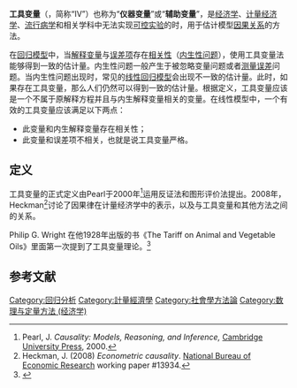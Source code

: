 '''工具变量'''（{{lang-en|instrumental variable}}，简称“IV”）也称为“'''仪器变量'''”或“'''辅助变量'''”，是[[经济学|经济学]]、[[计量经济学|计量经济学]]、[[流行病学|流行病学]]和相关学科中无法实现[[可控实验|可控实验]]的时，用于估计模型[[因果关系|因果关系]]的方法。

在[[回归模型|回归模型]]中，当[[解释变量|解释变量]]与[[误差项|误差项]]存在[[相关性|相关性]]（[[内生变量|内生性问题]]），使用工具变量法能够得到一致的估计量。内生性问题一般产生于被忽略变量问题或者[[测量误差|测量误差]]问题。当内生性问题出现时，常见的[[线性回归|线性回归模型]]会出现不一致的估计量。此时，如果存在工具变量，那么人们仍然可以得到一致的估计量。根据定义，工具变量应该是一个不属于原解释方程并且与内生解释变量相关的变量。在线性模型中，一个有效的工具变量应该满足以下两点：
* 此变量和内生解释变量存在相关性；
* 此变量和误差项不相关，也就是说工具变量严格{{link-en|外生|Exogeny}}。

==定义==
工具变量的正式定义由Pearl于2000年<ref name=Pearl:00>Pearl, J. ''Causality: Models, Reasoning, and Inference,'' [[Cambridge_University_Press|Cambridge University Press]], 2000.</ref>运用反证法和图形评价法提出。2008年，Heckman<ref name=Heckman:00>Heckman, J. (2008) ''Econometric causality''.  [[National_Bureau_of_Economic_Research|National Bureau of Economic Research]] working paper #13934.</ref>讨论了因果律在计量经济学中的表示，以及与工具变量和其他方法之间的关系。

Philip G. Wright 在他1928年出版的书《The Tariff on Animal and Vegetable Oils》里面第一次提到了工具变量理论。<ref>{{cite journal |last1=Stock |first1=James H. |last2=Trebbi |first2=Francesco |year=2003 |title=Retrospectives: Who Invented Instrumental Variable Regression? |journal=Journal of Economic Perspectives |volume=17 |issue=3 |pages=177–194 |publisher=AEA |doi=10.1257/089533003769204416 |url=http://pubs.aeaweb.org/doi/pdfplus/10.1257/089533003769204416 |accessdate=2011-07-07 |archive-date=2022-06-21 |archive-url=https://web.archive.org/web/20220621195339/https://pubs.aeaweb.org/doi/pdfplus/10.1257/089533003769204416 }}</ref><!-- ref is helpful because the authorship of the appendix B was disputed and this references attempts to settle the dispute -->

==参考文献==
<references />

[[Category:回归分析|Category:回归分析]]
[[Category:計量經濟學|Category:計量經濟學]]
[[Category:社會學方法論|Category:社會學方法論]]
[[Category:数理与定量方法_(经济学)|Category:数理与定量方法 (经济学)]]